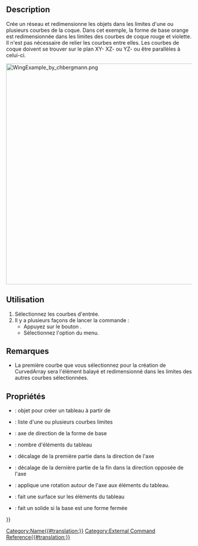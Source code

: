 <languages/>

{{Docnav/fr
|
|[[CurvedShapes_CurvedSegment/fr|CurvedSegment]]
|[[CurvedShapes Workbench/fr|CurvedShapes]]
|IconL=
|IconR=CurvedShapes_CurvedSegment.svg
|IconC=CurvedShapes_workbench_icon.svg
}}

{{GuiCommand/fr
|Name=CurvedShapes CurvedArray
|Name/fr=CurvedShapes CurvedArray
|MenuLocation=Curved Shapes → Curved Array
|Workbenches=[[CurvedShapes Workbench/fr|CurvedShapes]]
|Shortcut=
|SeeAlso=
}}

==Description==

Crée un réseau et redimensionne les objets dans les limites d'une ou plusieurs courbes de la coque. Dans cet exemple, la forme de base orange est redimensionnée dans les limites des courbes de coque rouge et violette. Il n'est pas nécessaire de relier les courbes entre elles.
Les courbes de coque doivent se trouver sur le plan XY- XZ- ou YZ- ou être parallèles à celui-ci.

[[Image:WingExample_by_chbergmann.png|600px]]
{{Caption|Image de [https://github.com/chbergmann/CurvedShapesWorkbench/blob/master/Examples/WingExample.png GitHub de chbergmann]}}

<span id="Usage"></span>
==Utilisation==

# Sélectionnez les courbes d'entrée.
# Il y a plusieurs façons de lancer la commande :
#* Appuyez sur le bouton {{Button|[[Image:CurvedShapes_workbench_icon.svg|16px]] [[CurvedShapes_CurvedArray/fr|Curved Array]]}}.
#* Sélectionnez l'option {{MenuCommand|Curved Shapes → [[Image:CurvedShapes_workbench_icon.svg|16px]] Curved Array}} du menu.

<span id="Notes"></span>
==Remarques==

* La première courbe que vous sélectionnez pour la création de CurvedArray sera l'élément balayé et redimensionné dans les limites des autres courbes sélectionnées.

<span id="Properties"></span>
==Propriétés==

{{Properties_Title|Base}}

* {{PropertyData|Base}} : objet pour créer un tableau à partir de
* {{PropertyData|Hullcurves}} : liste d'une ou plusieurs courbes limites
* {{PropertyData|Axis}} : axe de direction de la forme de base
* {{PropertyData|Items}} : nombre d'éléments du tableau
* {{PropertyData|OffsetStart}} : décalage de la première partie dans la direction de l'axe
* {{PropertyData|OffsetEnd}} : décalage de la dernière partie de la fin dans la direction opposée de l'axe
* {{PropertyData|Twist}} : applique une rotation autour de l'axe aux éléments du tableau.
* {{PropertyData|Surface}} : fait une surface sur les éléments du tableau
* {{PropertyData|Solid}} : fait un solide si la base est une forme fermée


{{Docnav/fr
|
|[[CurvedShapes_CurvedSegment/fr|CurvedSegment]]
|[[CurvedShapes Workbench/fr|CurvedShapes]]
|IconL=
|IconR=CurvedShapes_CurvedSegment.svg
|IconC=CurvedShapes_workbench_icon.svg
}}

{{Userdocnavi{{#translation:}}}}
[[Category:Name{{#translation:}}]]
[[Category:External Command Reference{{#translation:}}]]